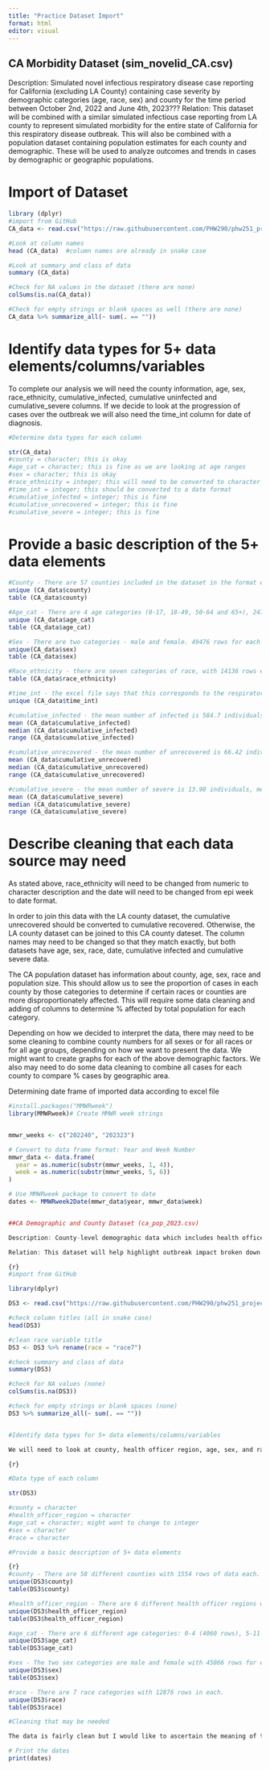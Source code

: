 ```yaml
---
title: "Practice Dataset Import"
format: html
editor: visual
---
```


## CA Morbidity Dataset (sim_novelid_CA.csv)

Description: Simulated novel infectious respiratory disease case reporting for California (excluding LA County) containing case severity by demographic categories (age, race, sex) and county for the time period between October 2nd, 2022 and June 4th, 2023???
Relation: This dataset will be combined with a similar simulated infectious case reporting from LA county to represent simulated morbidity for the entire state of California for this respiratory disease outbreak. This will also be combined with a population dataset containing population estimates for each county and demographic. These will be used to analyze outcomes and trends in cases by demographic or geographic populations. 

# Import of Dataset

```r
library (dplyr)
#import from GitHub
CA_data <- read.csv("https://raw.githubusercontent.com/PHW290/phw251_projectdata/refs/heads/main/scenario_1/sim_novelid_CA.csv")

#Look at column names
head (CA_data)  #column names are already in snake case

#Look at summary and class of data
summary (CA_data)

#Check for NA values in the dataset (there are none)
colSums(is.na(CA_data))

#Check for empty strings or blank spaces as well (there are none)
CA_data %>% summarize_all(~ sum(. == ""))
```

# Identify data types for 5+ data elements/columns/variables

To complete our analysis we will need the county information, age, sex, race_ethnicity, cumulative_infected, cumulative uninfected and cumulative_severe columns. If we decide to look at the progression of cases over the outbreak we will also need the time_int column for date of diagnosis.

```r
#Determine data types for each column

str(CA_data)
#county = character; this is okay
#age_cat = character; this is fine as we are looking at age ranges
#sex = character; this is okay
#race_ethnicity = integer; this will need to be converted to character with each number coding for a specific race
#time_int = integer; this should be converted to a date format
#cumulative_infected = integer; this is fine
#cumulative_unrecovered = integer; this is fine
#cumulative_severe = integer; this is fine
```
# Provide a basic description of the 5+ data elements

```r
#County - There are 57 counties included in the dataset in the format ex. Alameda County. There are 1736  rows per county (all are equal)
unique (CA_data$county)
table (CA_data$county)

#Age_cat - There are 4 age categories (0-17, 18-49, 50-64 and 65+), 24738 rows for each.
unique (CA_data$age_cat)
table (CA_data$age_cat)

#Sex - There are two categories - male and female. 49476 rows for each
unique(CA_data$sex)
table (CA_data$sex)

#Race_ethnicity - there are seven categories of race, with 14136 rows each.  These categories correspond as follows:  1 = "White, Non-Hispanic", 2 = "Black, Non-Hispanic", 3 = "American Indian or Alaska Native, Non-Hispanic", 4 = "Asian, Non-Hispanic", 5 = "Native Hawaiian or Pacific Islander, Non-Hispanic", 6 = "Multiracial (two or more of above races), Non-Hispanic", 7 = "Hispanic (any race)", 9 = "Unknown(there are none in our dataset)
table (CA_data$race_ethnicity)

#time_int - the excel file says that this corresponds to the respiratory season week and year. This is what was used for each week to record cases.  There are 31 weeks represented in this dataset.  The excel files says the dates were from October 2nd, 2022 and June 4th, 2023 but from these values I only see a range from 202322 to 202352, which corresponds to May 28th, 2023 to Dec 30th, 2023.
unique (CA_data$time_int)

#cumulative_infected - the mean number of infected is 584.7 individuals, median is 15 and range is 0 to 80173.  The cumulative totals are for each county categorized by age, sex and race.
mean (CA_data$cumulative_infected)
median (CA_data$cumulative_infected)
range (CA_data$cumulative_infected)

#cumulative_unrecovered - the mean number of unrecovered is 66.42 individuals, median is 1 and range is 0 to 9398.  The cumulative totals are for each county categorized by age, sex and race.
mean (CA_data$cumulative_unrecovered)
median (CA_data$cumulative_unrecovered)
range (CA_data$cumulative_unrecovered)

#cumulative_severe - the mean number of severe is 13.98 individuals, median is 0 and range is 0 to 2215.  The cumulative totals are for each county categorized by age, sex and race.
mean (CA_data$cumulative_severe)
median (CA_data$cumulative_severe)
range (CA_data$cumulative_severe)
```
# Describe cleaning that each data source may need
As stated above, race_ethnicity will need to be changed from numeric to character description and the date will need to be changed from epi week to date format.  

In order to join this data with the LA county dataset, the cumulative unrecovered should be converted to cumulative recovered.  Otherwise, the LA county dataset can be joined to this CA county dateset. The column names may need to be changed so that they match exactly, but both datasets have age, sex, race, date, cumulative infected and cumulative severe data.

The CA population dataset has information about county, age, sex, race and population size. This should allow us to see the proportion of cases in each county by those categories to determine if certain races or counties are more disproportionately affected.  This will require some data cleaning and adding of columns to determine % affected by total population for each category.

Depending on how we decided to interpret the data, there may need to be some cleaning to combine county numbers for all sexes or for all races or for all age groups, depending on how we want to present the data.  We might want to create graphs for each of the above demographic factors.  We also may need to do some data cleaning to combine all cases for each county to compare % cases by geographic area. 




Determining date frame of imported data according to excel file
```r
#install.packages("MMWRweek")
library(MMWRweek)# Create MMWR week strings


mmwr_weeks <- c("202240", "202323")

# Convert to data frame format: Year and Week Number
mmwr_data <- data.frame(
  year = as.numeric(substr(mmwr_weeks, 1, 4)),
  week = as.numeric(substr(mmwr_weeks, 5, 6))
)

# Use MMWRweek package to convert to date
dates <- MMWRweek2Date(mmwr_data$year, mmwr_data$week)


##CA Demographic and County Dataset (ca_pop_2023.csv)

Description: County-level demographic data which includes health officer region, age category, sex, and race during the year 2023.

Relation: This dataset will help highlight outbreak impact broken down by county and demographic information.

{r}
#import from GitHub

library(dplyr)

DS3 <- read.csv("https://raw.githubusercontent.com/PHW290/phw251_projectdata/refs/heads/main/scenario_1/ca_pop_2023.csv")

#check column titles (all in snake case)
head(DS3)

#clean race variable title
DS3 <- DS3 %>% rename(race = "race7")

#check summary and class of data
summary(DS3)

#check for NA values (none)
colSums(is.na(DS3))

#check for empty strings or blank spaces (none)
DS3 %>% summarize_all(~ sum(. == ""))


#Identify data types for 5+ data elements/columns/variables

We will need to look at county, health officer region, age, sex, and race data for our analysis.

{r}

#Data type of each column

str(DS3)

#county = character
#health_officer_region = character
#age_cat = character; might want to change to integer
#sex = character
#race = character

#Provide a basic description of 5+ data elements

{r}
#county - There are 58 different counties with 1554 rows of data each.
unique(DS3$county)
table(DS3$county)

#health_officer_region - There are 6 different health officer regions with between 15,540 and 20,202 rows per health officer region.
unique(DS3$health_officer_region)
table(DS3$health_officer_region)

#age_cat - There are 6 different age categories: 0-4 (4060 rows), 5-11 (5684 rows), 12-17 (4872 rows), 18-49 (25984 rows), 50-65 (12180 rows), and 65+ years old (37352 rows).
unique(DS3$age_cat)
table(DS3$age_cat)

#sex - The two sex categories are male and female with 45066 rows for each.
unique(DS3$sex)
table(DS3$sex)

#race - There are 7 race categories with 12876 rows in each.
unique(DS3$race)
table(DS3$race)

#Cleaning that may be needed

The data is fairly clean but I would like to ascertain the meaning of the "pop" variable to determine if it is necessary. The race categories may need to be spelled out in order to align with data from the other data sets and to make them more comprehensible.

# Print the dates
print(dates)
```


